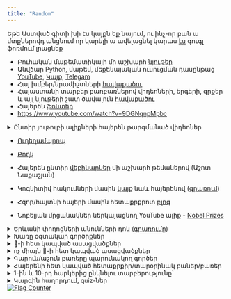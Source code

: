 ```yaml
---
title: "Random" 
---
```


Եթե Աստված գիտի խի էս կայքն եք նայում, ու ինչ-որ բան ա մտքներովդ անցնում որ կարելի ա ավելացնել կարաս [էս](https://forms.gle/t7vc8Q75BiNV7NNj6) գուգլ ֆոռմում լրացնեք

- Բուհական մաթեմատիկայի մի աշխարհ [նյութեր](https://mathteam.notion.site/)
- Անվճար Python, մաթեմ, մեքենայական ուսուցման դասընթաց [YouTube](https://www.youtube.com/@MetricAcademy), [Կայք](https://hayktarkhanyan.github.io/python_math_ml_course/), [Telegam](https://t.me/metric_academy)
- Հայ խմբեր/երաժիշտների [հավաքածու](https://docs.google.com/spreadsheets/d/1rMq3hJ4jcJ6t0G0rmsYICY7XmiLYM7hCxq58cD8XPyE/edit?gid=0#gid=0)
- Հայաստանի տարբեր բառբառներով վիդեոների, երգերի, գրքեր և այլ նյութերի շատ ծավալուն [հավաքածու](https://www.reddit.com/r/armenia/comments/rz82tq/armenian_dialects_appreciation_post_%D5%B0%D5%A1%D5%B5%D6%80%D5%A5%D5%B6%D5%A5%D5%A1%D5%B6/?share_id=GtVtdAqusrCQWQATxR80i&utm_content=1&utm_medium=android_app&utm_name=androidcss&utm_source=share&utm_term=1)
- Հայերեն [ֆոնտեր](https://fonter.am/hy/fonts?sortby=popular)
- [https://www.youtube.com/watch?v=9DGNqnpMpbc](https://www.youtube.com/watch?v=9DGNqnpMpbc)

<details>
<summary>Ընտիր յութուբի ալիքների հայերեն թարգմանած վիդեոներ</summary>
1. Veritasium-ի վիդեոները հայերենով - [Բանական](https://www.youtube.com/@banakan.science)
2. TedEd և ոչ միայն - [Գիտադարան](https://www.youtube.com/@gitadarann/videos)
3. ScienceClic և ոչ միայն - [Aree](https://www.youtube.com/@areeeducationalcenter)
4. Խառը - [Հետաքրքիրը հայերենով](https://www.youtube.com/@interestinginArmenian)
5. 3blue1brown - [3blue1brown հայերեն](https://www.youtube.com/@3blue1brown12)
</details>

- [Ուղեղամպրոպ](https://www.youtube.com/@UgheghAmprop)
- [Բողկ](https://www.youtube.com/@%D5%A2%D5%B8%D5%B2%D5%AF)


- Հայերեն ընտիր [վեբինարներ](https://www.youtube.com/watch?v=FUtc6NEtPWo) մի աշխարհ թեմաներով (Աշոտ Նաքաշյան)
- Կոգնիտիվ հակումների մասին [կայք](https://keepsimple.io/hy/uxcore) նաև հայերենով ([գրառում](https://www.linkedin.com/feed/update/urn:li:activity:7319985758126104577/))
- Հզոր/հայտնի հայերի մասին հետաքրքրոտ [բլոգ](https://www.aratherat.com/blogs/home-page?page=1)
- Նոբելյան մրցանակներ ներկայացնող YouTube ալիք - [Nobel Prizes](https://www.youtube.com/@nobelprizes)

<details>
<summary>Երևանի փողոցների անունների դոկ ([գրառումը](https://www.linkedin.com/posts/bakhshi99_your-connected-workspace-for-wiki-docs-activity-7308157790693326849-FFf2/?utm_source=social_share_send&utm_medium=android_app&rcm=ACoAACfEEskB3jN4zsREH0BuleaNU40MOOLaNiw&utm_campaign=copy_link))</summary>
- 📌 Ահա [լինքը](https://steadfast-salamander-ea8.notion.site/1b9caa439173808e9445cf0bc847f79a)
- 📄 [PDF տարբերակը](https://drive.google.com/file/d/1HCY1uLiHClP_2gZDqKFmV6PqgembC0-1/view?usp=sharing)
- 🗺 [Քարտեզը](https://yandex.eu/maps/?ll=44.726270%2C40.268065&mode=usermaps&source=constructorLink&um=constructor%3A122e61f1134fd17bfa7543b9dd28c2d4f7322d4f7aa7c1a3d5fc3d992a50c216&z=11)
- 📄 [PDF տարբերակը նկարներով](https://drive.google.com/file/d/1lNGP96qAdIm_FWn73HmWITvbaDBaMs8e/view) (պետք է ներբեռնեք)
</details>

<details>
<summary>Խառը օգտակար գործիքներ</summary>
1. Իրոքից անվճար [background remover](https://www.photiu.ai/background-remover)
2. [Markdown to PDF](https://apitemplate.io/pdf-tools/convert-markdown-to-pdf/)
</details>


<details>
<summary>🫏-ի հետ կապված ասացվածքներ</summary>
1. Էշը կերել, պոչը մնացել
2. Էշ մի սատկի, գարուն ա գալիս
3. Էշը ցեխից հանել
4. Էշի ականջին քնած
5. Էշն ինչ գիտի նուշը ինչ ա
6. Էշ ա, բայց դե մեր էշն ա
</details>

<details>
<summary>ոչ միայն 🫏-ի հետ կապված ասացվածքներ</summary>
[**հավաքածու**](https://hy.m.wikiquote.org/wiki/%D5%80%D5%A1%D5%B5%D5%AF%D5%A1%D5%AF%D5%A1%D5%B6_%D5%A1%D5%BC%D5%A1%D5%AE%D5%B6%D5%A5%D6%80#top)

1. Մի ծաղկով գարուն չի գա
2. Ուրիշի հարսի տուտուզով փեսուն լավություն անել  
3. Մտնել մատի ու մատանու արանքը
4. Իմ սև սիրտ քո վարդագույն տռուսիկ
5. Կարմիր կովը կաշին չի փոխում
6. Ոչմի լավ գործ անպատիժ չի մնում
</details>

<details>
<summary>Գարուն/աշուն բառերը պարունակող գործեր</summary>

1. [Կոմիտաս, դաշնամուր, գարուն ա]()
2. [Արաքս - Կոմիտաս, գարուն ա](https://youtu.be/x8lKHFaWFWs?si=RNHArnbV18jqOa99)
3. 
</details>

<details>
<summary>Հայերենի հետ կապված հետաքրքիր/տարօրինակ բաներ/բառեր</summary>

1. "Վաղը չէ մյուս օրը" - not tomorrow but the day after
2. Թրաշով ու անթրաշը նույն բանն են նշանակում։ Նաև "կլպած" ու "անկպլեպ"-ը բայց էդ նենց եսիմինչ չի։ս
</details>


<details>
<summary>1-ին և 10-րդ հարկերից ընկնելու տարբերությունը`</summary>
10-րդ հարկից - Աաաաա՜, դը'խկ,  
1-ին հարկից - Դը'խկ, աաաաա՜
</details>

<details>
<summary>Կարգին հաղորդում, quiz-ներ</summary>
1. [1](https://docs.google.com/forms/d/e/1FAIpQLSd99rjjFwKas8vIiVTdfkXuIYJblKN2qct-e05BztBMiT9M5Q/viewform)
2. [2](https://docs.google.com/forms/d/e/1FAIpQLSeXV2r44kmyRNtMkaBxshS86ZHSVP_9Hft_E26Pkug3-ZhnNg/viewform)
3. [3](https://docs.google.com/forms/d/e/1FAIpQLSfKV-wC1fh043B3UffO1qgLAITHXrRyutlrquZQMu7DIKtsHw/viewform)
4. [4](https://docs.google.com/forms/d/e/1FAIpQLSe_3NBgJwXichYb1b9dyyzye-8MWgcyJNKYTSCdVbYDlhM8aA/viewform)
</details>

```{=html}
<a href="https://www.flagcounter.me/details/fM5"><img src="https://www.flagcounter.me/fM5/" alt="Flag Counter"></a>
```
